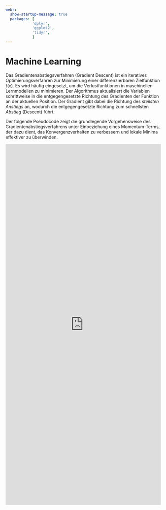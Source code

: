 ```yaml
---
webr: 
  show-startup-message: true
  packages: [
            'dplyr',
            'ggplot2',
            'tidyr',
            ]
---
```


# Machine Learning

Das Gradientenabstiegsverfahren (Gradient Descent) ist ein iteratives Optimierungsverfahren zur Minimierung einer differenzierbaren Zielfunktion $f(x)$. Es wird häufig eingesetzt, um die Verlustfunktionen in maschinellen Lernmodellen zu minimieren. Der Algorithmus aktualisiert die Variablen schrittweise in die entgegengesetzte Richtung des Gradienten der Funktion an der aktuellen Position. Der Gradient gibt dabei die Richtung des *steilsten Anstiegs* an, wodurch die entgegengesetzte Richtung zum schnellsten *Abstieg* (Descent) führt.

Der folgende Pseudocode zeigt die grundlegende Vorgehensweise des Gradientenabstiegsverfahrens unter Einbeziehung eines Momentum-Terms, der dazu dient, das Konvergenzverhalten zu verbessern und lokale Minima effektiver zu überwinden.

\begin{align*}
& \textbf{Algorithmus: Gradientenabstiegsverfahren mit Momentum} \\
& \textup{Initialisiere: }\\ 
& \quad x_0 \text{ (Startpunkt) }\\
& \quad \eta \text{ (Lernrate) }\\
& \quad \alpha \text{ (Momentum-Faktor) }\\ 
& \quad v_0 = 0 \text{ (Anfangsmomentum) } \\[1em]
& \text{Für } t = 0, 1, 2, \dots \text{ bis Konvergenz} \\
& \quad \text{1. Berechne den Gradienten: } \nabla f(x_t) \\
& \quad \text{2. Aktualisiere den Momentum-Term: } v_{t+1} = \alpha v_t - \eta \nabla f(x_t) \\
& \quad \text{3. Aktualisiere die Position: } x_{t+1} = x_t + v_{t+1} \\
& \quad \text{4. Überprüfe das Abbruchkriterium (z.B. } \| \nabla f(x_t) \| < \epsilon\text{)} \\
\end{align*}

<iframe class="obs-soft-box-shadow" width="100%" height="1172" frameborder="0"
  src="https://observablehq.com/embed/@mca91/gradient-descent-in-3d-three-js?cells=renderer%2Cviewof+restart%2Cviewof+gridinit%2Cviewof+themin%2Cviewof+themin2%2Cviewof+themin3%2Cviewof+themin4%2Cviewof+themin5%2Cviewof+themin6%2Cscene%2Ccamera"></iframe>
